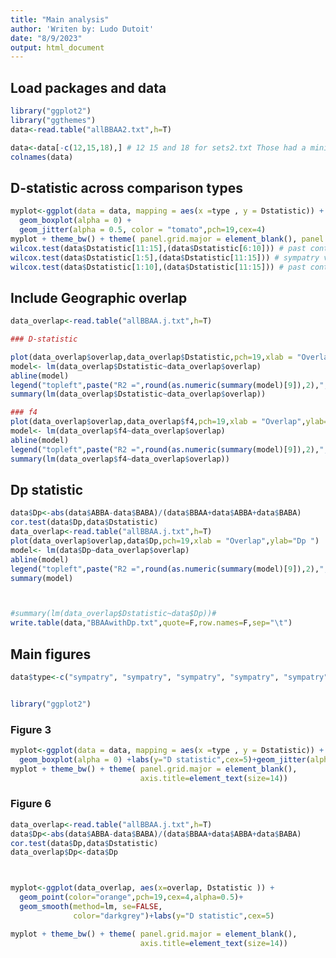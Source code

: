 ```yaml
---
title: "Main analysis"
author: 'Writen by: Ludo Dutoit'
date: "8/9/2023"
output: html_document
---
```


## Load packages and data

```r


library("ggplot2")
library("ggthemes")
data<-read.table("allBBAA2.txt",h=T)

data<-data[-c(12,15,18),] # 12 15 and 18 for sets2.txt Those had a minimum D value not matching the trees, suggesting possible incongruence on the tree
colnames(data)
```


##  D-statistic across comparison types

```r
myplot<-ggplot(data = data, mapping = aes(x =type , y = Dstatistic)) +
  geom_boxplot(alpha = 0) +
  geom_jitter(alpha = 0.5, color = "tomato",pch=19,cex=4) 
myplot + theme_bw() + theme( panel.grid.major = element_blank(), panel.grid.minor = element_blank())
wilcox.test(data$Dstatistic[11:15],(data$Dstatistic[6:10])) # past contact vs allopatry
wilcox.test(data$Dstatistic[1:5],(data$Dstatistic[11:15])) # sympatry vs allopatry
wilcox.test(data$Dstatistic[1:10],(data$Dstatistic[11:15])) # past contact and sympatry  
```

## Include Geographic overlap 

```r
data_overlap<-read.table("allBBAA.j.txt",h=T)

### D-statistic

plot(data_overlap$overlap,data_overlap$Dstatistic,pch=19,xlab = "Overlap",ylab="D statistic")
model<- lm(data_overlap$Dstatistic~data_overlap$overlap)
abline(model) 
legend("topleft",paste("R2 =",round(as.numeric(summary(model)[9]),2),"; p =",round(as.numeric( (summary(model)$coefficients[9])),2)))
summary(lm(data_overlap$Dstatistic~data_overlap$overlap))

### f4
plot(data_overlap$overlap,data_overlap$f4,pch=19,xlab = "Overlap",ylab="F4")
model<- lm(data_overlap$f4~data_overlap$overlap)
abline(model) 
legend("topleft",paste("R2 =",round(as.numeric(summary(model)[9]),2),"; p =",round(as.numeric( (summary(model)$coefficients[9])),2)))
summary(lm(data_overlap$f4~data_overlap$overlap))

```






## Dp statistic

```r
data$Dp<-abs(data$ABBA-data$BABA)/(data$BBAA+data$ABBA+data$BABA)
cor.test(data$Dp,data$Dstatistic)
data_overlap<-read.table("allBBAA.j.txt",h=T)
plot(data_overlap$overlap,data$Dp,pch=19,xlab = "Overlap",ylab="Dp ")
model<- lm(data$Dp~data_overlap$overlap)
abline(model) 
legend("topleft",paste("R2 =",round(as.numeric(summary(model)[9]),2),"; p =",round(as.numeric( (summary(model)$coefficients[9])),2)))
summary(model)



#summary(lm(data_overlap$Dstatistic~data$Dp))#
write.table(data,"BBAAwithDp.txt",quote=F,row.names=F,sep="\t")
```



## Main figures

```r
data$type<-c("sympatry", "sympatry", "sympatry", "sympatry", "sympatry", "parapatry", "parapatry", "parapatry", "parapatry", "parapatry", "allopatry", "allopatry", "allopatry", "allopatry", "allopatry")


library("ggplot2")
```

### Figure 3
```r

myplot<-ggplot(data = data, mapping = aes(x =type , y = Dstatistic)) +
  geom_boxplot(alpha = 0) +labs(y="D statistic",cex=5)+geom_jitter(alpha = 0.5, color = "tomato",pch=19,cex=4) 
myplot + theme_bw() + theme( panel.grid.major = element_blank(),                            panel.grid.minor = element_blank(),axis.text=element_text(size=12),
                             axis.title=element_text(size=14))
```


### Figure 6

```r
data_overlap<-read.table("allBBAA.j.txt",h=T)
data$Dp<-abs(data$ABBA-data$BABA)/(data$BBAA+data$ABBA+data$BABA)
cor.test(data$Dp,data$Dstatistic)
data_overlap$Dp<-data$Dp



myplot<-ggplot(data_overlap, aes(x=overlap, Dstatistic )) +
  geom_point(color="orange",pch=19,cex=4,alpha=0.5)+
  geom_smooth(method=lm, se=FALSE,
              color="darkgrey")+labs(y="D statistic",cex=5)

myplot + theme_bw() + theme( panel.grid.major = element_blank(),                            panel.grid.minor = element_blank(),axis.text=element_text(size=12),
                             axis.title=element_text(size=14)) 
```
